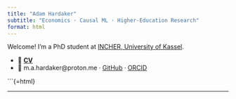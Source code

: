 ```yaml
---
title: "Adam Hardaker"
subtitle: "Economics · Causal ML · Higher‑Education Research"
format: html
---
```


Welcome! I’m a PhD student at [INCHER, University of Kassel](https://www.uni-kassel.de/forschung/incher/).

- 📄 **[CV](./static/Hardaker_CV.pdf)**
- 📧 m.a.hardaker@proton.me  ·  [GitHub](https://github.com/TalkToMeGoose)  ·  [ORCID](https://orcid.org/0000-0000-0000-0000)

```{=html}
<hr/>